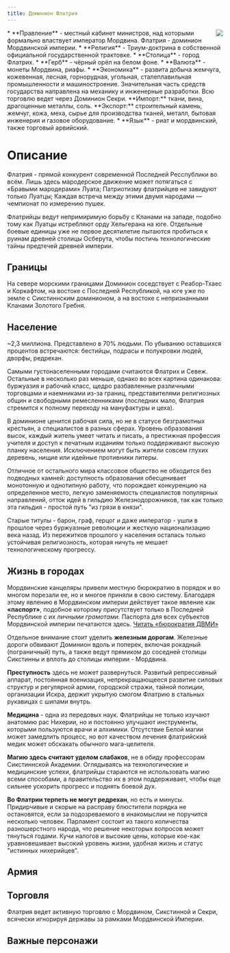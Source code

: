 ```yaml
---
title: Доминион Флатрия
---
```


<ButtonCover cover src="pic.jpg" title="Доминион Флатрия" authorHref="https://www.artstation.com/andreasrocha" author="Andreas Rocha"/>
<BlockquoteBox text>
    <img src="../emblems/flatria.png" style="float: right; max-width: 200px;"/>
    * **Правление** - местный кабинет министров, над которыми формально властвует император Мордвина. Флатрия - доминион Мордвинской империи.
    * **Религия** - Триум-доктрина в собственной официальной государственной трактовке.
    * **Столица** - город Флатрих.
    * **Герб** - чёрный орёл на белом фоне.
    * **Валюта** - монеты Мордвина, риафы.
    * **Экономика** - развита добыча жемчуга, кожевенная, лесная, горнорудная, угольная, сталеплавильная промышленности и машиностроение. Значительная часть средств государства направлена на механику и инженерные разработки. Всю торговлю ведет через Доминион Секри.   
    **Импорт:** ткани, вина, драгоценные металлы, соль.   
    **Экспорт:** строительный камень, жемчуг, кожа, меха, сырье для производства тканей, металл, бытовая инженерия и газовое оборудование.
    * **Язык** - риат и мордвинский, также торговый арвийский.
</BlockquoteBox>

# Описание
Флатрия - прямой конкурент современной Последней Ресспублики во всём. Лишь здесь мародерское движение может потягаться с «Бравыми мародерами» Луата; Патриотизму флатрийцев не завидуют только Луатцы; Каждая встреча между этими двумя народами — чемпионат по измерению пушек.

Флатрийцы ведут непримиримую борьбу с Кланами на западе, подобно тому как Луатцы истребляют орду Хельгерана на юге. Отдельные боевые единицы уже не первое десятилетие пытаются пробиться к руинам древней столицы Осберута, чтобы постичь технологические тайны предтечей древней империи.

## Границы
На севере морскими границами Доминион соседствует с Реабор-Тхаес и Коркафтом, на востоке с Последней Республикой, на юге уже по земле с Сикстиннским доминионом, а на востоке с непризнанными Кланами Золотого Гребня.

## Население
~2,3 миллиона. Представлено в 70% людьми. По убыванию оставшихся процентов встречаются: бестийцы, подрасы и полукровки людей, дворфы, редрехан.

Самыми густонаселенными городами считаются Флатрих и Севеж. Остальные в несколько раз меньше, однако во всех картина одинакова: буржуазия и рабочий класс, щедро разбавленные различными торговцами и наемниками из-за границ, представителями религиозных общин и свободными ремесленниками (последних мало, Флатрия стремится к полному переходу на мануфактуры и цеха).

В доминионе ценится рабочая сила, но не в статусе безграмотных крестьян, а специалистов в разных сферах. Уровень образования высок, каждый житель умеет читать и писать, а престижная профессия учителя и доступ к печатным изданиям только поддерживают высокую планку населения. Исключением могут быть жители совсем глухих деревень, нищие или идейные противники литеры.

Отличное от остального мира классовое общество не обходится без подводных камней: доступность образования обесценивает монотонную и однотипную работу, что порождает конкуренцию на определенное место, легкую заменяемость специалистов популярных направлений, отток идей в гильдию Железнодорожников, так как только эта гильдия - простой путь "из грязи в князи".

Старые титулы - барон, граф, герцог и даже император - ушли в прошлое через буржуазные революции и жесткую национализацию века назад. Из пережитков прошлого у населения осталась только устойчивая религиозность, которая ничуть не мешает технологическому прогрессу.

## Жизнь в городах
Мордвинские канцеляры привели местную бюрократию в порядок и во многом порезали ее, но и многое приняли в свою систему. Благодаря этому явлению в Мордвинском империи действует такое явление как **«паспорт»**, подобное которому присутствует только в Последней Республике с их *личными грамотами*. Паспорта для всех субъектов Мордвинской империи печатаются здесь. [Читать «бюрократия ДВМИ»](../mordwin)

Отдельное внимание стоит уделить **железным дорогам**. Железные дороги обвивают Доминион вдоль и поперек, включая рокадный (пограничный) путь, а также ведут прямиком до соседней столицы Сикстинны и вплоть до столицы империи - Мордвина.

**Преступность** здесь не может развернуться. Развитый репрессивный аппарат, постоянная военизация, непрекращающееся развитие силовых структур и регулярной армии, городской стражи, тайной полиции, организации Искра, держит укрытую смогом Флатрию в стальных рукавицах с шипами внутрь.

**Медицина** - одна из передовых наук. Флатрийцы не только изучают анатомию рас Нихерии, но и постоянно улучшают инструменты, которыми пользуются врачи и алхимики. Отсутствие Белой магии может замедлить процесс, но вот качеством лечения флатрийский медик может обскакать обычного мага-целителя.

**Магию здесь считают уделом слабаков**, не в обиду профессорам Сикстиннской Академии. Оглядываясь на технологические и медицинские успехи, флатрийцы стараются не использовать магию всеми способами, а правительство их в этом поддерживает, чтобы еще сильнее ускорить прогресс и поднять боевой дух.

**Во Флатрии терпеть не могут редрехан**, но есть и минусы. Придирчивые и скорые на расправу блюстители порядка не остановятся, если за подозреваемого в инакомыслии не поручится несколько человек. Парламент состоит из такого количества разношерстного народа, что решение некоторых вопросов может тянуться годами. Кучи налогов и высокие цены, которые кое-как уравновешивает высокий уровень жизни, удобная жизнь и статус "истинных нихерийцев".

## Армия
<ButtonBook title="Армии Нихерии" href="../../../guidebook/army#Реабор-Тхаес" picNum={3} styleNum={1}/>

## Торговля
Флатрия ведет активную торговлю с Мордвином, Сикстинной и Секри, всячески игнорируя державы за рамками Мордвинской Империи.

## Важные персонажи
<CharacterList stateFilter="Флатрия"/> 